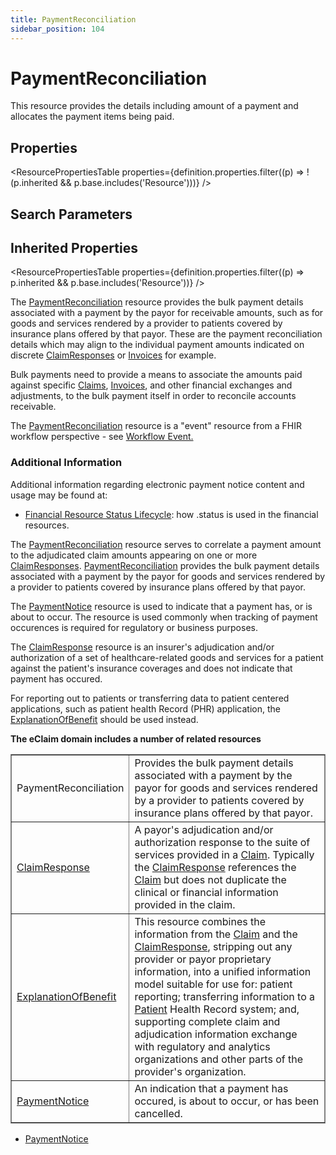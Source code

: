 ```yaml
---
title: PaymentReconciliation
sidebar_position: 104
---
```


# PaymentReconciliation

This resource provides the details including amount of a payment and allocates the payment items being paid.

<Tabs queryString="intro-section">
<TabItem value="schema" label="Schema" default>


## Properties


<ResourcePropertiesTable properties={definition.properties.filter((p) => !(p.inherited && p.base.includes('Resource')))} />

## Search Parameters

<SearchParamsTable searchParams={definition.searchParameters} />

## Inherited Properties

<ResourcePropertiesTable properties={definition.properties.filter((p) => p.inherited && p.base.includes('Resource'))} />

</TabItem>
  <TabItem value="usage" label="Usage">
    <div> <a name="scope"></a>  <p> The <a href="/docs/api/fhir/resources/paymentreconciliation">PaymentReconciliation</a> resource provides the bulk payment details  associated with a payment by the payor for receivable amounts, such as for goods and services rendered by a provider to patients  covered by insurance plans offered by that payor. These are the payment reconciliation details which may align to the individual payment amounts indicated on discrete <a href="/docs/api/fhir/resources/claimresponse">ClaimResponses</a> or <a href="/docs/api/fhir/resources/invoice">Invoices</a> for example. </p> <p> Bulk payments need to provide a means to associate the amounts paid against specific <a href="/docs/api/fhir/resources/claim">Claims</a>, <a href="/docs/api/fhir/resources/invoice">Invoices</a>,  and other financial exchanges and adjustments, to the bulk payment itself in order to reconcile  accounts receivable. </p> <p>    </p>     <p>The <a href="/docs/api/fhir/resources/paymentreconciliation">PaymentReconciliation</a> resource is a "event" resource from a FHIR workflow perspective - see <a href="https://www.hl7.org/fhir/workflow.html#event">Workflow Event.</a></p>  <h3 class="self-link-parent"> Additional Information <a href="https://www.hl7.org/fhir/paymentreconciliation.html#13.9.1.1" title="link to here" class="self-link"></a></h3> <p> Additional information regarding electronic payment notice content and usage may be found at: </p>   <ul> <li><a href="https://www.hl7.org/fhir/financial-module.html#resource-status">Financial Resource Status Lifecycle</a>: how .status is used in the financial resources.</li> </ul>  </div>
    </TabItem>
  <TabItem value="relationships" label="Relationships">
    <div>  <p>  The <a href="/docs/api/fhir/resources/paymentreconciliation">PaymentReconciliation</a> resource serves to correlate a payment amount to the adjudicated claim amounts appearing on one or more <a href="/docs/api/fhir/resources/claimresponse">ClaimResponses</a>. <a href="/docs/api/fhir/resources/paymentreconciliation">PaymentReconciliation</a> provides the bulk payment details  associated with a payment by the payor for goods and services rendered by a provider to patients  covered by insurance plans offered by that payor. </p>  <p>  The <a href="/docs/api/fhir/resources/paymentnotice">PaymentNotice</a> resource is used to indicate that a payment has, or is about to occur. The resource is used commonly when tracking of payment occurences is required for regulatory or business purposes.  </p>  <p> The <a href="/docs/api/fhir/resources/claimresponse">ClaimResponse</a> resource is an insurer's adjudication and/or authorization of a set of healthcare-related goods and services for a patient against the patient's insurance coverages and does not indicate that payment has occured. </p>  <p>  For reporting out to patients or transferring data to patient centered applications, such as patient health Record (PHR) application, the <a href="/docs/api/fhir/resources/explanationofbenefit">ExplanationOfBenefit</a>   should be used instead. </p>    <p>    <b>The eClaim domain includes a number of related resources</b>   </p>   <table border="1" cellpadding="1" cellspacing="2" frame="box">    <tbody><tr>     <td>PaymentReconciliation</td>     <td>Provides the bulk payment details  associated with a payment by the payor for goods and services rendered by a provider to patients  covered by insurance plans offered by that payor.</td>    </tr>    <tr>     <td><a href="/docs/api/fhir/resources/claimresponse">ClaimResponse</a></td>     <td>A payor's adjudication and/or authorization response to the suite of services provided in a <a href="/docs/api/fhir/resources/claim">Claim</a>. Typically the <a href="/docs/api/fhir/resources/claimresponse">ClaimResponse</a> references the <a href="/docs/api/fhir/resources/claim">Claim</a> but does not duplicate   the clinical or financial information provided in the claim.</td>    </tr>    <tr>     <td><a href="/docs/api/fhir/resources/explanationofbenefit">ExplanationOfBenefit</a></td>     <td>This resource combines the information from the <a href="/docs/api/fhir/resources/claim">Claim</a> and the <a href="/docs/api/fhir/resources/claimresponse">ClaimResponse</a>, stripping out any provider or payor proprietary information, into a unified information model    suitable for use for: patient reporting; transferring information to a <a href="/docs/api/fhir/resources/patient">Patient</a> Health Record system; and, supporting complete claim and adjudication information exchange  with regulatory and analytics organizations and other parts of the provider's organization.     </td>    </tr>    <tr>     <td><a href="/docs/api/fhir/resources/paymentnotice">PaymentNotice</a></td>     <td>An indication that a payment has occured, is about to occur, or has been cancelled.</td>    </tr>   </tbody></table> </div>
    </TabItem>
  
  <TabItem value="referencedBy" label="Referenced By">
    <ul><li><a href="/docs/api/fhir/resources/paymentnotice">PaymentNotice</a></li></ul>
    </TabItem>

</Tabs>
